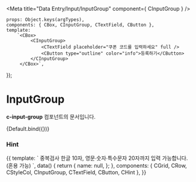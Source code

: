 
<Meta
    title="Data Entry/Input/InputGroup"
    component={ CInputGroup }
/>

    props: Object.keys(argTypes),
    components: { CBox, CInputGroup, CTextField, CButton },
    template:
        `<CBox>
             <CInputGroup>
                 <CTextField placeholder="쿠폰 코드를 입력하세요" full />
                 <CButton type="outline" color="info">등록하기</CButton>
             </CInputGroup>
         </CBox>`,
});

# InputGroup

**c-input-group** 컴포넌트의 문서입니다.

<Story name="Default" height="150px">
    {Default.bind({})}
</Story>

<ArgsTable story="Default" />

### Hint
<Canvas>
    <Story name="Hint" height="200px">
        {{
            template: `
                <CGrid>
                    <CRow class="mb-10">
                        <CStyleCol :col-lg="4" col-gutters>
                            <CInputGroup>
                                <CTextField
                                    type="text"
                                    outline
                                    placeholder="닉네임"
                                    full
                                    :value.sync="name"
                                />
                                <CButton
                                    color="primary"
                                    type="outline"
                                >
                                    중복검사
                                </CButton>
                            </CInputGroup>
                            <CHint>한글 10자, 영문∙숫자∙특수문자 20자까지 입력 가능합니다.<br v-show="isMobile">(혼용 가능)</CHint>
                        </CStyleCol>
                    </CRow>
                </CGrid>
            `,
            data() {
                return {
                    name: null,
                };
            },
            components: { CGrid, CRow, CStyleCol, CInputGroup, CTextField, CButton, CHint },
        }}
    </Story>
</Canvas>
